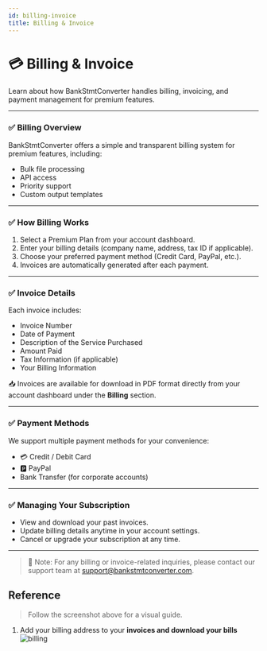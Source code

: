 ```yaml
---
id: billing-invoice
title: Billing & Invoice
---
```


# 💳 Billing & Invoice

Learn about how BankStmtConverter handles billing, invoicing, and payment management for premium features.

---

### ✅ Billing Overview

BankStmtConverter offers a simple and transparent billing system for premium features, including:  
- Bulk file processing  
- API access  
- Priority support  
- Custom output templates  

---

### ✅ How Billing Works

1. Select a Premium Plan from your account dashboard.  
2. Enter your billing details (company name, address, tax ID if applicable).  
3. Choose your preferred payment method (Credit Card, PayPal, etc.).  
4. Invoices are automatically generated after each payment.

---

### ✅ Invoice Details

Each invoice includes:  
- Invoice Number  
- Date of Payment  
- Description of the Service Purchased  
- Amount Paid  
- Tax Information (if applicable)  
- Your Billing Information  

📥 Invoices are available for download in PDF format directly from your account dashboard under the **Billing** section.

---

### ✅ Payment Methods

We support multiple payment methods for your convenience:  
- 💳 Credit / Debit Card  
- 🅿️ PayPal  
- Bank Transfer (for corporate accounts)  

---

### ✅ Managing Your Subscription

- View and download your past invoices.  
- Update billing details anytime in your account settings.  
- Cancel or upgrade your subscription at any time.

---

> 📢 Note: For any billing or invoice-related inquiries, please contact our support team at [support@bankstmtconverter.com](mailto:support@bankstmtconverter.com).


## Reference

>Follow the screenshot above for a visual guide.  


1. Add your billing address to your **invoices and download your bills**
![billing](/images/Billing.png)
